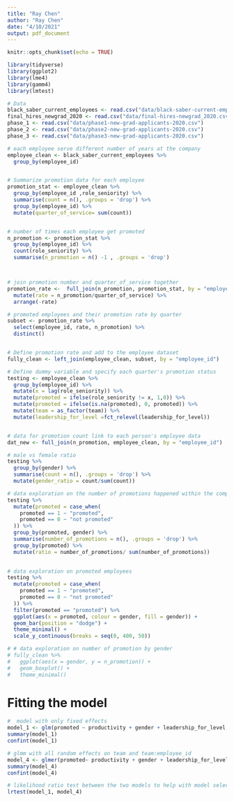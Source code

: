 ```yaml
---
title: "Ray Chen"
author: "Ray Chen"
date: "4/10/2021"
output: pdf_document
---
```

```r
knitr::opts_chunk$set(echo = TRUE)
```


```r
library(tidyverse)
library(ggplot2)
library(lme4)
library(gamm4)
library(lmtest)
```

```r
# Data
black_saber_current_employees <- read.csv("data/black-saber-current-employees.csv")
final_hires_newgrad_2020 <- read.csv("data/final-hires-newgrad_2020.csv")
phase_1 <- read.csv("data/phase1-new-grad-applicants-2020.csv")
phase_2 <- read.csv("data/phase2-new-grad-applicants-2020.csv")
phase_3 <- read.csv("data/phase3-new-grad-applicants-2020.csv")
```



```r
# each employee serve different number of years at the company
employee_clean <- black_saber_current_employees %>% 
  group_by(employee_id) 


# Summarize promotion data for each employee
promotion_stat <- employee_clean %>% 
  group_by(employee_id ,role_seniority) %>% 
  summarise(count = n(), .groups = 'drop') %>% 
  group_by(employee_id) %>% 
  mutate(quarter_of_service= sum(count)) 


# number of times each employee get promoted 
n_promotion <- promotion_stat %>% 
  group_by(employee_id) %>% 
  count(role_seniority) %>% 
  summarise(n_promotion = n() -1 , .groups = 'drop') 



# join promotion number and quarter_of_service together 
promotion_rate <-  full_join(n_promotion, promotion_stat, by = "employee_id") %>% 
  mutate(rate = n_promotion/quarter_of_service) %>% 
  arrange(-rate)

# promoted employees and their promotion rate by quarter
subset <- promotion_rate %>% 
  select(employee_id, rate, n_promotion) %>% 
  distinct()


# Define promotion rate and add to the employee dataset
fully_clean <- left_join(employee_clean, subset, by = "employee_id")

```




```r
# Define dummy variable and specify each quarter's promotion status
testing <- employee_clean %>% 
  group_by(employee_id) %>% 
  mutate(x = lag(role_seniority)) %>% 
  mutate(promoted = ifelse(role_seniority != x, 1,0)) %>% 
  mutate(promoted = ifelse(is.na(promoted), 0, promoted)) %>% 
  mutate(team = as_factor(team)) %>% 
  mutate(leadership_for_level =fct_relevel(leadership_for_level))


# data for promotion count link to each person's employee data
dat_new <- full_join(n_promotion, employee_clean, by = "employee_id") 


```

```r
# male vs female ratio
testing %>% 
  group_by(gender) %>% 
  summarise(count = n(), .groups = 'drop') %>% 
  mutate(gender_ratio = count/sum(count))

# data exploration on the number of promotions happened within the company 
testing %>% 
  mutate(promoted = case_when(
    promoted == 1 ~ "promoted",
    promoted == 0 ~ "not promoted"
  )) %>% 
  group_by(promoted, gender) %>% 
  summarise(number_of_promotions = n(), .groups = 'drop') %>% 
  group_by(promoted) %>% 
  mutate(ratio = number_of_promotions/ sum(number_of_promotions))
  

# data exploration on promoted employees
testing %>% 
  mutate(promoted = case_when(
    promoted == 1 ~ "promoted",
    promoted == 0 ~ "not promoted"
  )) %>% 
  filter(promoted == "promoted") %>% 
  ggplot(aes(x = promoted, colour = gender, fill = gender)) + 
  geom_bar(position = "dodge") + 
  theme_minimal() +
  scale_y_continuous(breaks = seq(0, 400, 50))

# # data exploration on number of promotion by gender 
# fully_clean %>% 
#   ggplot(aes(x = gender, y = n_promotion)) + 
#   geom_boxplot() + 
#   theme_minimal()

```




# Fitting the model
```r
#  model with only fixed effects 
model_1 <- glm(promoted ~ productivity + gender + leadership_for_level, data = testing, family = binomial(link = "logit"))
summary(model_1)
confint(model_1)

# glmm with all random effects on team and team:employee_id
model_4 <- glmer(promoted~ productivity + gender + leadership_for_level + (1|team) + (1|team:employee_id), nAGQ = 0, family = binomial, data = testing)
summary(model_4)
confint(model_4)

# likelihood ratio test between the two models to help with model selection
lrtest(model_1, model_4)
```



